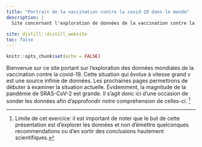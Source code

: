 ```yaml
---
title: "Portrait de la vaccination contre la covid-19 dans le monde"
description: |
  Site concernant l'exploration de données de la vaccination contre la covid-19 fais dans le cadre du cours FAS1002
  
site: distill::distill_website
toc: false
---
```


```r
knitr::opts_chunk$set(echo = FALSE)
```

  Bienvenue sur ce site portant sur l'exploration des données mondiales de la vaccination contre la covid-19. Cette situation qui évolue à vitesse grand v est une source infinie de données. Les prochaines pages permettrons de débuter à examiner la situation actuelle. Évidemment, la magnitude de la pandémie de SRAS-CoV-2 est grande. Il s'agit donc ici d'une occasion de sonder les données afin d'approfondir notre compréhension de celles-ci. ^[Limite de cet exercice: il est important de noter que le but de cette présentation est d'explorer les données et non d'émettre quelconques recommendations ou d'en sortir des conclusions hautement scientifiques.]


  
